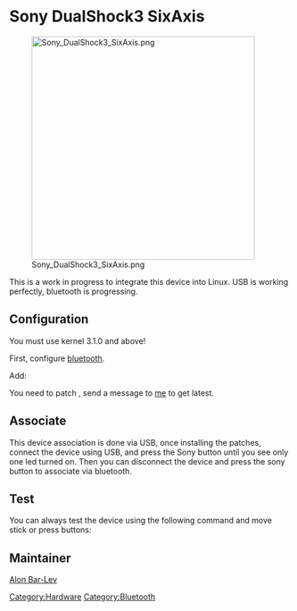 = Sony DualShock3 SixAxis =

[[File:Sony_DualShock3_SixAxis.png|400px]]

This is a work in progress to integrate this device into Linux. USB is working perfectly, bluetooth is progressing.

{{Warning|Beware of fake devices! there are some devices in the market that looks *EXACTLY* like Sony's device but behaves differently, buy only the original.}}

== Configuration ==

You must use kernel 3.1.0 and above!

First, configure [[Bluetooth|bluetooth]].

{{Kernel||<pre>
  [*] Networking support  --->
    <M>   Bluetooth subsystem support  --->
      <M>   HIDP protocol support
  Device Drivers  --->
    Input device support  --->
      <M>   Joystick interface
      <M>   Event interface
      [*]   Miscellaneous devices  --->
        <M>   User level driver support
    [*] HID Devices  --->
      {M}   Generic HID support
      [*]     /dev/hidraw raw HID device support
      <M>   USB Human Interface Device (full HID) support
      Special HID drivers  --->
       <M> Sony PS3 controller
</pre>}}

Add:
{{File|/etc/conf.d/modules|<pre>
modules="${modules} uinput"
</pre>}}

You need to patch {{Package|net-wireless/bluez}}, send a message to [[User:Alonbl|me]] to get latest.

== Associate ==

This device association is done via USB, once installing the patches, connect the device using USB, and press the Sony button until you see only one led turned on.
Then you can disconnect the device and press the sony button to associate via bluetooth.

== Test ==

You can always test the device using the following command and move stick or press buttons:
{{Command|cat /dev/input/jsX}}

== Maintainer ==

[[User:Alonbl|Alon Bar-Lev]]

{{AuthorList|{{Author|Alon Bar-Lev|2011-11-17|type=original}}}}

[[Category:Hardware]]
[[Category:Bluetooth]]